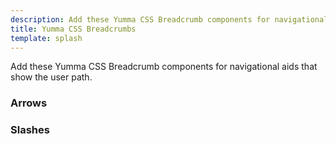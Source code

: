 ```yaml
---
description: Add these Yumma CSS Breadcrumb components for navigational aids that show the user path.
title: Yumma CSS Breadcrumbs
template: splash
---
```



Add these Yumma CSS Breadcrumb components for navigational aids that show the user path.

### Arrows

<Preview
  data = {arrows}
  useCenter
  useHeight = '50px'
  usePadding
  useTabs
  useVersion = 'release'
/>

### Slashes

<Preview
  data = {slashes}
  useCenter
  useHeight = '50px'
  usePadding
  useTabs
  useVersion = 'release'
/>